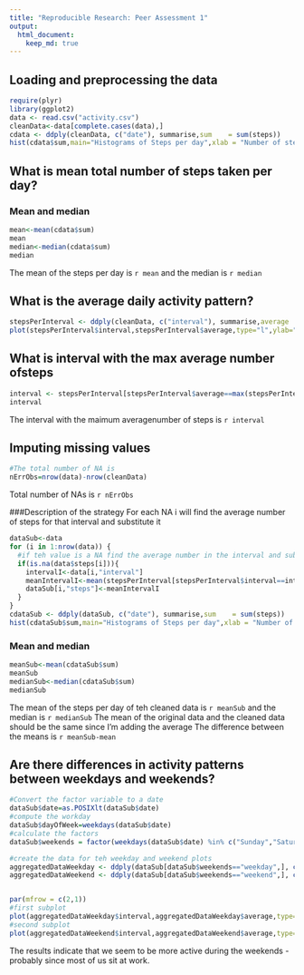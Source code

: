 ```yaml
---
title: "Reproducible Research: Peer Assessment 1"
output: 
  html_document:
    keep_md: true
---
```



## Loading and preprocessing the data

```r
require(plyr)
library(ggplot2)
data <- read.csv("activity.csv")
cleanData<-data[complete.cases(data),]
cdata <- ddply(cleanData, c("date"), summarise,sum    = sum(steps))
hist(cdata$sum,main="Histograms of Steps per day",xlab = "Number of steps per day")
```

## What is mean total number of steps taken per day?

### Mean and median
```r
mean<-mean(cdata$sum)
mean
median<-median(cdata$sum)
median
```

The mean of the steps per day is `r mean` and the median is `r median`


## What is the average daily activity pattern?
```r
stepsPerInterval <- ddply(cleanData, c("interval"), summarise,average    = mean(steps))
plot(stepsPerInterval$interval,stepsPerInterval$average,type="l",ylab="Average Steps Taken",xlab="Interval")
```
## What is interval with the max average number ofsteps
```r
interval <- stepsPerInterval[stepsPerInterval$average==max(stepsPerInterval$average),"interval"]
interval 
```
The interval with the maimum averagenumber of steps is `r interval`





## Imputing missing values

```r
#The total number of NA is 
nErrObs=nrow(data)-nrow(cleanData)
```
Total number of NAs is `r nErrObs`

###Description of the strategy 
For each NA i will find the average number of steps for that interval and substitute it

```r
dataSub<-data
for (i in 1:nrow(data)) {
  #if teh value is a NA find the average number in the interval and substitute it
  if(is.na(data$steps[i])){
    intervalI<-data[i,"interval"]
    meanIntervalI<-mean(stepsPerInterval[stepsPerInterval$interval==intervalI,"average"])
    dataSub[i,"steps"]<-meanIntervalI
  }
}
cdataSub <- ddply(dataSub, c("date"), summarise,sum    = sum(steps))
hist(cdataSub$sum,main="Histograms of Steps per day",xlab = "Number of steps per day")
```

### Mean and median
```r
meanSub<-mean(cdataSub$sum)
meanSub
medianSub<-median(cdataSub$sum)
medianSub
```

The mean of the steps per day of teh cleaned data is `r meanSub` and the median is `r medianSub`
The mean of the original data and the cleaned data should be the same since I'm adding the average
The difference between the means is `r meanSub-mean`  

## Are there differences in activity patterns between weekdays and weekends?

```r
#Convert the factor variable to a date
dataSub$date=as.POSIXlt(dataSub$date)
#compute the workday
dataSub$dayOfWeek=weekdays(dataSub$date)
#calculate the factors
dataSub$weekends = factor(weekdays(dataSub$date) %in% c("Sunday","Saturday"), labels = c("weekday","weekend"))

#create the data for teh weekday and weekend plots
aggregatedDataWeekday <- ddply(dataSub[dataSub$weekends=="weekday",], c("interval"), summarise,average    = mean(steps))
aggregatedDataWeekend <- ddply(dataSub[dataSub$weekends=="weekend",], c("interval"), summarise,average    = mean(steps))


par(mfrow = c(2,1))
#first subplot
plot(aggregatedDataWeekday$interval,aggregatedDataWeekday$average,type="l",main="Weekday",ylab="Avg number of steps",xlab="Interval")
#second subplot
plot(aggregatedDataWeekend$interval,aggregatedDataWeekend$average,type="l",main="Weekend",ylab="Avg number of steps",xlab="Interval")

```
The results indicate that we seem to be more active during the weekends  - probably since most of us sit at work. 




